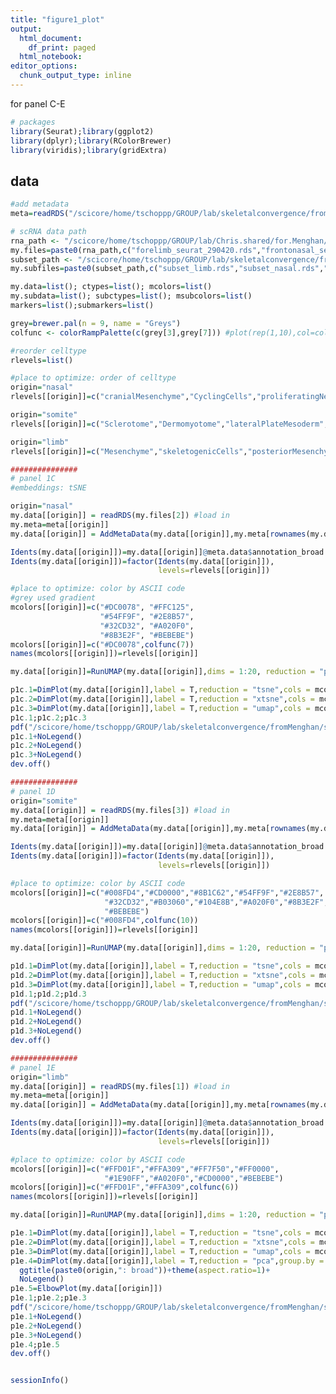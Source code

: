 ```yaml
---
title: "figure1_plot"
output: 
  html_document:
    df_print: paged
  html_notebook:
editor_options:
  chunk_output_type: inline
---
```


for panel C-E

```r
# packages
library(Seurat);library(ggplot2)
library(dplyr);library(RColorBrewer)
library(viridis);library(gridExtra)

```

## data

```r
#add metadata
meta=readRDS("/scicore/home/tschoppp/GROUP/lab/skeletalconvergence/fromMenghan/scRNA/clustering/meta_all.rds")

# scRNA data path
rna_path <- "/scicore/home/tschoppp/GROUP/lab/Chris.shared/for.Menghan/"
my.files=paste0(rna_path,c("forelimb_seurat_290420.rds","frontonasal_seurat_290420.rds","somites_seurat_290420.rds"))
subset_path <- "/scicore/home/tschoppp/GROUP/lab/skeletalconvergence/fromMenghan/scRNA/clustering/"
my.subfiles=paste0(subset_path,c("subset_limb.rds","subset_nasal.rds","subset_somite.rds"))

my.data=list(); ctypes=list(); mcolors=list()
my.subdata=list(); subctypes=list(); msubcolors=list()
markers=list();submarkers=list()

grey=brewer.pal(n = 9, name = "Greys")
colfunc <- colorRampPalette(c(grey[3],grey[7])) #plot(rep(1,10),col=colfunc(10),pch=19,cex=3)

```

```r
#reorder celltype
rlevels=list()

#place to optimize: order of celltype
origin="nasal"
rlevels[[origin]]=c("cranialMesenchyme","CyclingCells","proliferatingNeurons","Neurons","NeuronalCells","Skin","Vessels","Blood")

origin="somite"
rlevels[[origin]]=c("Sclerotome","Dermomyotome","lateralPlateMesoderm","neuralTubeProgenitors","Neurons","neuralCrest","intermediateMesoderm","mitochondrialRich","Skin","Vessels","Blood")

origin="limb"
rlevels[[origin]]=c("Mesenchyme","skeletogenicCells","posteriorMesenchyme","CyclingCells","Muscle","Skin","Leukocytes","Blood")

```

```r
###############
# panel 1C
#embeddings: tSNE

origin="nasal"
my.data[[origin]] = readRDS(my.files[2]) #load in
my.meta=meta[[origin]]
my.data[[origin]] = AddMetaData(my.data[[origin]],my.meta[rownames(my.data[[origin]]@meta.data),])

Idents(my.data[[origin]])=my.data[[origin]]@meta.data$annotation_broad
Idents(my.data[[origin]])=factor(Idents(my.data[[origin]]),
                                 levels=rlevels[[origin]])

#place to optimize: color by ASCII code
#grey used gradient
mcolors[[origin]]=c("#DC0078", "#FFC125",
                    "#54FF9F", "#2E8B57",
                    "#32CD32", "#A020F0",
                    "#8B3E2F", "#BEBEBE")
mcolors[[origin]]=c("#DC0078",colfunc(7))
names(mcolors[[origin]])=rlevels[[origin]]

my.data[[origin]]=RunUMAP(my.data[[origin]],dims = 1:20, reduction = "pca")

p1c.1=DimPlot(my.data[[origin]],label = T,reduction = "tsne",cols = mcolors[[origin]]) +ggtitle(paste0(origin,": broad"))+theme(aspect.ratio=1)
p1c.2=DimPlot(my.data[[origin]],label = T,reduction = "xtsne",cols = mcolors[[origin]]) +ggtitle(paste0(origin,": broad"))+theme(aspect.ratio=1)
p1c.3=DimPlot(my.data[[origin]],label = T,reduction = "umap",cols = mcolors[[origin]]) +ggtitle(paste0(origin,": broad"))+theme(aspect.ratio=1)
p1c.1;p1c.2;p1c.3
pdf("/scicore/home/tschoppp/GROUP/lab/skeletalconvergence/fromMenghan/scRNA/figure_drafts/figure1_C.pdf",height = 6,width = 6)
p1c.1+NoLegend()
p1c.2+NoLegend()
p1c.3+NoLegend()
dev.off()

```

```r
###############
# panel 1D
origin="somite"
my.data[[origin]] = readRDS(my.files[3]) #load in
my.meta=meta[[origin]]
my.data[[origin]] = AddMetaData(my.data[[origin]],my.meta[rownames(my.data[[origin]]@meta.data),])

Idents(my.data[[origin]])=my.data[[origin]]@meta.data$annotation_broad
Idents(my.data[[origin]])=factor(Idents(my.data[[origin]]),
                                 levels=rlevels[[origin]])

#place to optimize: color by ASCII code
mcolors[[origin]]=c("#008FD4","#CD0000","#8B1C62","#54FF9F","#2E8B57",
                     "#32CD32","#B03060","#104E8B","#A020F0","#8B3E2F",
                     "#BEBEBE")
mcolors[[origin]]=c("#008FD4",colfunc(10))
names(mcolors[[origin]])=rlevels[[origin]]

my.data[[origin]]=RunUMAP(my.data[[origin]],dims = 1:20, reduction = "pca")

p1d.1=DimPlot(my.data[[origin]],label = T,reduction = "tsne",cols = mcolors[[origin]]) +ggtitle(paste0(origin,": broad"))+theme(aspect.ratio=1)
p1d.2=DimPlot(my.data[[origin]],label = T,reduction = "xtsne",cols = mcolors[[origin]]) +ggtitle(paste0(origin,": broad"))+theme(aspect.ratio=1)
p1d.3=DimPlot(my.data[[origin]],label = T,reduction = "umap",cols = mcolors[[origin]]) +ggtitle(paste0(origin,": broad"))+theme(aspect.ratio=1)
p1d.1;p1d.2;p1d.3
pdf("/scicore/home/tschoppp/GROUP/lab/skeletalconvergence/fromMenghan/scRNA/figure_drafts/figure1_D.pdf",height = 6,width = 6)
p1d.1+NoLegend()
p1d.2+NoLegend()
p1d.3+NoLegend()
dev.off()

```

```r
###############
# panel 1E
origin="limb"
my.data[[origin]] = readRDS(my.files[1]) #load in
my.meta=meta[[origin]]
my.data[[origin]] = AddMetaData(my.data[[origin]],my.meta[rownames(my.data[[origin]]@meta.data),])

Idents(my.data[[origin]])=my.data[[origin]]@meta.data$annotation_broad
Idents(my.data[[origin]])=factor(Idents(my.data[[origin]]),
                                 levels=rlevels[[origin]])

#place to optimize: color by ASCII code
mcolors[[origin]]=c("#FFD01F","#FFA309","#FF7F50","#FF0000",
                     "#1E90FF","#A020F0","#CD0000","#BEBEBE")
mcolors[[origin]]=c("#FFD01F","#FFA309",colfunc(6))
names(mcolors[[origin]])=rlevels[[origin]]

my.data[[origin]]=RunUMAP(my.data[[origin]],dims = 1:20, reduction = "pca")

p1e.1=DimPlot(my.data[[origin]],label = T,reduction = "tsne",cols = mcolors[[origin]]) +ggtitle(paste0(origin,": broad"))+theme(aspect.ratio=1)
p1e.2=DimPlot(my.data[[origin]],label = T,reduction = "xtsne",cols = mcolors[[origin]]) +ggtitle(paste0(origin,": broad"))+theme(aspect.ratio=1)
p1e.3=DimPlot(my.data[[origin]],label = T,reduction = "umap",cols = mcolors[[origin]]) +ggtitle(paste0(origin,": broad"))+theme(aspect.ratio=1)
p1e.4=DimPlot(my.data[[origin]],label = T,reduction = "pca",group.by = "orig.ident") +
  ggtitle(paste0(origin,": broad"))+theme(aspect.ratio=1)+
  NoLegend()
p1e.5=ElbowPlot(my.data[[origin]])
p1e.1;p1e.2;p1e.3
pdf("/scicore/home/tschoppp/GROUP/lab/skeletalconvergence/fromMenghan/scRNA/figure_drafts/figure1_E.pdf",height = 6,width = 6)
p1e.1+NoLegend()
p1e.2+NoLegend()
p1e.3+NoLegend()
p1e.4;p1e.5
dev.off()

```

```r

```

```r
sessionInfo()
```

